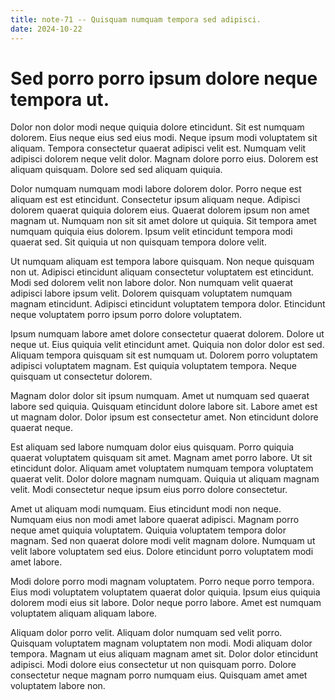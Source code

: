 ```yaml
---
title: note-71 -- Quisquam numquam tempora sed adipisci.
date: 2024-10-22
---
```


# Sed porro porro ipsum dolore neque tempora ut.

Dolor non dolor modi neque quiquia dolore etincidunt. Sit est numquam dolorem. Eius neque eius sed eius modi. Neque ipsum modi voluptatem sit aliquam. Tempora consectetur quaerat adipisci velit est. Numquam velit adipisci dolorem neque velit dolor. Magnam dolore porro eius. Dolorem est aliquam quisquam. Dolore sed sed aliquam quiquia.

Dolor numquam numquam modi labore dolorem dolor. Porro neque est aliquam est est etincidunt. Consectetur ipsum aliquam neque. Adipisci dolorem quaerat quiquia dolorem eius. Quaerat dolorem ipsum non amet magnam ut. Numquam non sit sit amet dolore ut quiquia. Sit tempora amet numquam quiquia eius dolorem. Ipsum velit etincidunt tempora modi quaerat sed. Sit quiquia ut non quisquam tempora dolore velit.

Ut numquam aliquam est tempora labore quisquam. Non neque quisquam non ut. Adipisci etincidunt aliquam consectetur voluptatem est etincidunt. Modi sed dolorem velit non labore dolor. Non numquam velit quaerat adipisci labore ipsum velit. Dolorem quisquam voluptatem numquam magnam etincidunt. Adipisci etincidunt voluptatem tempora dolor. Etincidunt neque voluptatem porro ipsum porro dolore voluptatem.

Ipsum numquam labore amet dolore consectetur quaerat dolorem. Dolore ut neque ut. Eius quiquia velit etincidunt amet. Quiquia non dolor dolor est sed. Aliquam tempora quisquam sit est numquam ut. Dolorem porro voluptatem adipisci voluptatem magnam. Est quiquia voluptatem tempora. Neque quisquam ut consectetur dolorem.

Magnam dolor dolor sit ipsum numquam. Amet ut numquam sed quaerat labore sed quiquia. Quisquam etincidunt dolore labore sit. Labore amet est ut magnam dolor. Dolor ipsum est consectetur amet. Non etincidunt dolore quaerat neque.

Est aliquam sed labore numquam dolor eius quisquam. Porro quiquia quaerat voluptatem quisquam sit amet. Magnam amet porro labore. Ut sit etincidunt dolor. Aliquam amet voluptatem numquam tempora voluptatem quaerat velit. Dolor dolore magnam numquam. Quiquia ut aliquam magnam velit. Modi consectetur neque ipsum eius porro dolore consectetur.

Amet ut aliquam modi numquam. Eius etincidunt modi non neque. Numquam eius non modi amet labore quaerat adipisci. Magnam porro neque amet quiquia voluptatem. Quiquia voluptatem tempora dolor magnam. Sed non quaerat dolore modi velit magnam dolore. Numquam ut velit labore voluptatem sed eius. Dolore etincidunt porro voluptatem modi amet labore.

Modi dolore porro modi magnam voluptatem. Porro neque porro tempora. Eius modi voluptatem voluptatem quaerat dolor quiquia. Ipsum eius quiquia dolorem modi eius sit labore. Dolor neque porro labore. Amet est numquam voluptatem aliquam aliquam labore.

Aliquam dolor porro velit. Aliquam dolor numquam sed velit porro. Quisquam voluptatem magnam voluptatem non modi. Modi aliquam dolor tempora. Magnam ut eius aliquam magnam amet sit. Dolor dolor etincidunt adipisci. Modi dolore eius consectetur ut non quisquam porro. Dolore consectetur neque magnam porro numquam eius. Quisquam amet amet voluptatem labore non.

